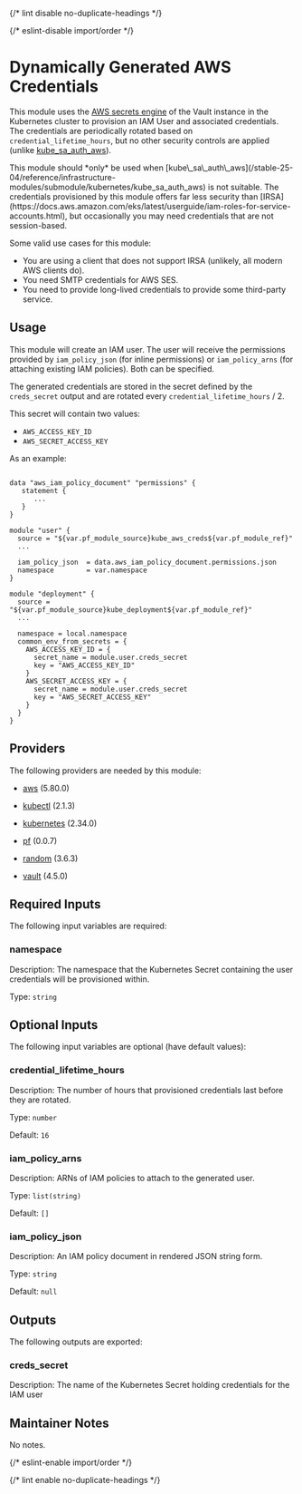 
{/* lint disable no-duplicate-headings */}

{/* eslint-disable import/order */}

<ModuleHeader name="kube_aws_creds" sourceHref="https://github.com/Panfactum/stack/tree/__PANFACTUM_VERSION_STABLE_25_04__/packages/infrastructure/kube_aws_creds" status="stable" type="submodule" />

# Dynamically Generated AWS Credentials


This module uses the [AWS secrets engine](https://developer.hashicorp.com/vault/docs/secrets/aws) of the Vault instance in the Kubernetes cluster
to provision an IAM User and associated credentials. The credentials are periodically rotated based on `credential_lifetime_hours`, but
no other security controls are applied (unlike [kube\_sa\_auth\_aws](/stable-25-04/reference/infrastructure-modules/submodule/kubernetes/kube_sa_auth_aws)).

<MarkdownAlert severity="warning">
  This module should *only* be used when [kube\_sa\_auth\_aws](/stable-25-04/reference/infrastructure-modules/submodule/kubernetes/kube_sa_auth_aws)
  is not suitable. The credentials provisioned by this module offers far less security than [IRSA](https://docs.aws.amazon.com/eks/latest/userguide/iam-roles-for-service-accounts.html),
  but occasionally you may need credentials that are not session-based.

  Some valid use cases for this module:

  * You are using a client that does not support IRSA (unlikely, all modern AWS clients do).
  * You need SMTP credentials for AWS SES.
  * You need to provide long-lived credentials to provide some third-party service.
</MarkdownAlert>

## Usage

This module will create an IAM user. The user will receive the permissions provided by `iam_policy_json`
(for inline permissions) or `iam_policy_arns` (for attaching existing IAM policies). Both can be specified.

The generated credentials are stored in the secret defined by the `creds_secret` output and are
rotated every `credential_lifetime_hours` / 2.

This secret will contain two values:

* `AWS_ACCESS_KEY_ID`
* `AWS_SECRET_ACCESS_KEY`

As an example:

```hcl

data "aws_iam_policy_document" "permissions" {
   statement {
      ...
   }
}

module "user" {
  source = "${var.pf_module_source}kube_aws_creds${var.pf_module_ref}"
  ...
      
  iam_policy_json  = data.aws_iam_policy_document.permissions.json
  namespace        = var.namespace
}

module "deployment" {
  source = "${var.pf_module_source}kube_deployment${var.pf_module_ref}"
  ...
      
  namespace = local.namespace
  common_env_from_secrets = {
    AWS_ACCESS_KEY_ID = {
      secret_name = module.user.creds_secret
      key = "AWS_ACCESS_KEY_ID"
    }
    AWS_SECRET_ACCESS_KEY = {
      secret_name = module.user.creds_secret
      key = "AWS_SECRET_ACCESS_KEY"
    }
  }
}
```

## Providers

The following providers are needed by this module:

* [aws](https://registry.terraform.io/providers/hashicorp/aws/5.80.0/docs) (5.80.0)

* [kubectl](https://registry.terraform.io/providers/alekc/kubectl/2.1.3/docs) (2.1.3)

* [kubernetes](https://registry.terraform.io/providers/hashicorp/kubernetes/2.34.0/docs) (2.34.0)

* [pf](https://registry.terraform.io/providers/panfactum/pf/0.0.7/docs) (0.0.7)

* [random](https://registry.terraform.io/providers/hashicorp/random/3.6.3/docs) (3.6.3)

* [vault](https://registry.terraform.io/providers/hashicorp/vault/4.5.0/docs) (4.5.0)

## Required Inputs

The following input variables are required:

### namespace

Description: The namespace that the Kubernetes Secret containing the user credentials will be provisioned within.

Type: `string`

## Optional Inputs

The following input variables are optional (have default values):

### credential\_lifetime\_hours

Description: The number of hours that provisioned credentials last before they are rotated.

Type: `number`

Default: `16`

### iam\_policy\_arns

Description: ARNs of IAM policies to attach to the generated user.

Type: `list(string)`

Default: `[]`

### iam\_policy\_json

Description: An IAM policy document in rendered JSON string form.

Type: `string`

Default: `null`

## Outputs

The following outputs are exported:

### creds\_secret

Description: The name of the Kubernetes Secret holding credentials for the IAM user

## Maintainer Notes

No notes.

{/* eslint-enable import/order */}

{/* lint enable no-duplicate-headings */}
